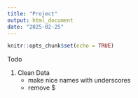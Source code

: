 ```yaml
---
title: "Project"
output: html_document
date: "2025-02-25"
---
```


```r
knitr::opts_chunk$set(echo = TRUE)
```

Todo

1. Clean Data
    - make nice names with underscores
    - remove $